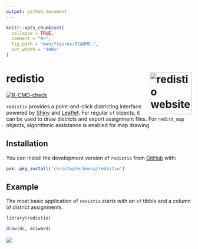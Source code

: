 ```yaml
---
output: github_document
---
```


<!-- README.md is generated from README.Rmd. Please edit that file -->

```r
knitr::opts_chunk$set(
  collapse = TRUE,
  comment = "#>",
  fig.path = "man/figures/README-",
  out.width = "100%"
)
```

# redistio <a href="http://www.christophertkenny.com/redistio/"><img src="man/figures/logo.png" align="right" height="114" alt="redistio website" /></a>


<!-- badges: start -->
[![R-CMD-check](https://github.com/christopherkenny/redistio/actions/workflows/R-CMD-check.yaml/badge.svg)](https://github.com/christopherkenny/redistio/actions/workflows/R-CMD-check.yaml)
<!-- badges: end -->

`redistio` provides a point-and-click districting interface powered by [Shiny](https://shiny.posit.co/) and [Leaflet](https://leafletjs.com/). For regular `sf` objects, it can be used to draw districts and export assignment files. For `redist_map` objects, algorithmic assistance is enabled for map drawing.

## Installation

You can install the development version of `redistio` from [GitHub](https://github.com/) with:

``` r
pak::pkg_install('christopherkenny/redistio')
```

## Example

The most basic application of `redistio` starts with an `sf` tibble and a column of district assignments.

```r
library(redistio)

draw(dc, dc$ward)
```


![](man/figures/example_interactive.png)
